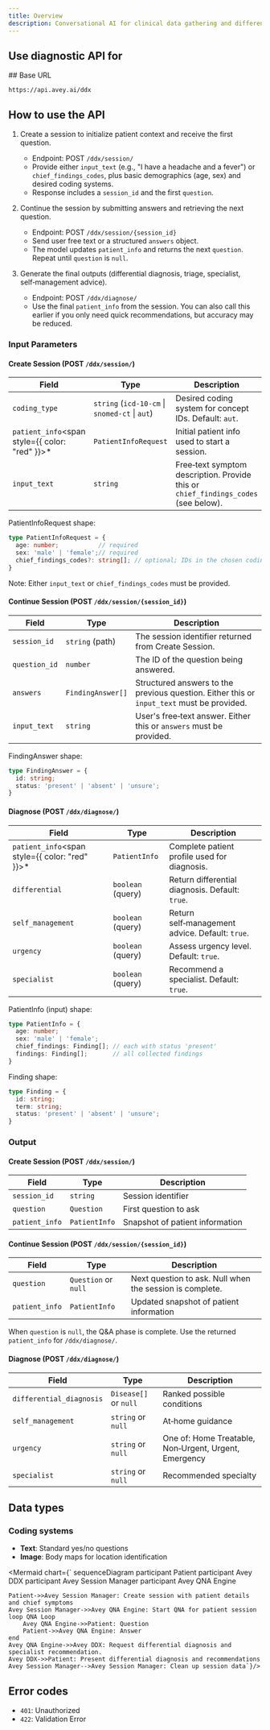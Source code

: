 ```yaml
---
title: Overview
description: Conversational AI for clinical data gathering and differential diagnosis generation
---
```


## Use diagnostic API for

<Cards>
  <Card
    title="Differential diagnosis"
    description="Get a list of medical conditions the patient is suffering from"
  />
  <Card
    title="Self management advice"
    description="Provides practical guidance to help individuals manage their symptoms safely at home"
  />
  <Card
    title="Triage recommendation"
    description="Suggests the appropriate level of care based on patient input."
  />
  <Card
    title="Specialist recommendation"
    description="Recommends the appropriate medical specialty to visit based on patient input."
  />

</Cards>
## Base URL

```
https://api.avey.ai/ddx
```

## How to use the API

1. Create a session to initialize patient context and receive the first question.
   - Endpoint: POST `/ddx/session/`
   - Provide either `input_text` (e.g., "I have a headache and a fever") or `chief_findings_codes`, plus basic demographics (age, sex) and desired coding systems.
   - Response includes a `session_id` and the first `question`.

2. Continue the session by submitting answers and retrieving the next question.
   - Endpoint: POST `/ddx/session/{session_id}`
   - Send user free text or a structured `answers` object.
   - The model updates `patient_info` and returns the next `question`. Repeat until `question` is `null`.

3. Generate the final outputs (differential diagnosis, triage, specialist, self‑management advice).
   - Endpoint: POST `/ddx/diagnose/`
   - Use the final `patient_info` from the session. You can also call this earlier if you only need quick recommendations, but accuracy may be reduced.


### Input Parameters

#### Create Session (POST `/ddx/session/`)

| Field | Type | Description |
|------|------|-------------|
| `coding_type` | `string` (`icd-10-cm` \| `snomed-ct` \| `aut`) | Desired coding system for concept IDs. Default: `aut`. |
| `patient_info`<span style={{ color: "red" }}>*</span> | `PatientInfoRequest` | Initial patient info used to start a session. |
| `input_text` | `string` | Free‑text symptom description. Provide this or `chief_findings_codes` (see below). |

PatientInfoRequest shape:
```ts
type PatientInfoRequest = {
  age: number;           // required
  sex: 'male' | 'female';// required
  chief_findings_codes?: string[]; // optional; IDs in the chosen coding_type
}
```

Note: Either `input_text` or `chief_findings_codes` must be provided.

#### Continue Session (POST `/ddx/session/{session_id}`)

| Field | Type | Description |
|------|------|-------------|
| `session_id` | `string` (path) | The session identifier returned from Create Session. |
| `question_id` | `number` | The ID of the question being answered. |
| `answers` | `FindingAnswer[]` | Structured answers to the previous question. Either this or `input_text` must be provided. |
| `input_text` | `string` |  User's free‑text answer. Either this or `answers` must be provided. |

FindingAnswer shape:
```ts
type FindingAnswer = {
  id: string;
  status: 'present' | 'absent' | 'unsure';
}
```

#### Diagnose (POST `/ddx/diagnose/`)

| Field | Type | Description |
|------|------|-------------|
| `patient_info`<span style={{ color: "red" }}>*</span> | `PatientInfo` | Complete patient profile used for diagnosis. |
| `differential` | `boolean` (query) | Return differential diagnosis. Default: `true`. |
| `self_management` | `boolean` (query) | Return self‑management advice. Default: `true`. |
| `urgency` | `boolean` (query) | Assess urgency level. Default: `true`. |
| `specialist` | `boolean` (query) | Recommend a specialist. Default: `true`. |

PatientInfo (input) shape:
```ts
type PatientInfo = {
  age: number;
  sex: 'male' | 'female';
  chief_findings: Finding[]; // each with status 'present'
  findings: Finding[];       // all collected findings
}
```

Finding shape:
```ts
type Finding = {
  id: string;
  term: string;
  status: 'present' | 'absent' | 'unsure';
}
```

### Output

#### Create Session (POST `/ddx/session/`)

| Field | Type | Description |
|------|------|-------------|
| `session_id` | `string` | Session identifier |
| `question` | `Question` | First question to ask |
| `patient_info` | `PatientInfo` | Snapshot of patient information |

#### Continue Session (POST `/ddx/session/{session_id}`)

| Field | Type | Description |
|------|------|-------------|
| `question` | `Question` or `null` | Next question to ask. Null when the session is complete. |
| `patient_info` | `PatientInfo` | Updated snapshot of patient information |

When `question` is `null`, the Q&A phase is complete. Use the returned `patient_info` for `/ddx/diagnose/`.

#### Diagnose (POST `/ddx/diagnose/`)

| Field | Type | Description |
|------|------|-------------|
| `differential_diagnosis` | `Disease[]` or `null` | Ranked possible conditions |
| `self_management` | `string` or `null` | At‑home guidance |
| `urgency` | `string` or `null` | One of: Home Treatable, Non‑Urgent, Urgent, Emergency |
| `specialist` | `string` or `null` | Recommended specialty |


## Data types

### Coding systems

- **Text**: Standard yes/no questions
- **Image**: Body maps for location identification

<Mermaid chart={`
sequenceDiagram
    participant Patient
    participant Avey DDX
    participant Avey Session Manager
    participant Avey QNA Engine

    Patient->>Avey Session Manager: Create session with patient details and chief symptoms
    Avey Session Manager->>Avey QNA Engine: Start QNA for patient session
    loop QNA Loop
        Avey QNA Engine->>Patient: Question
        Patient->>Avey QNA Engine: Answer
    end
    Avey QNA Engine->>Avey DDX: Request differential diagnosis and specialist recommendation.
    Avey DDX->>Patient: Present differential diagnosis and recommendations
    Avey Session Manager-->Avey Session Manager: Clean up session data`}/>

## Error codes

- `401`: Unauthorized
- `422`: Validation Error

